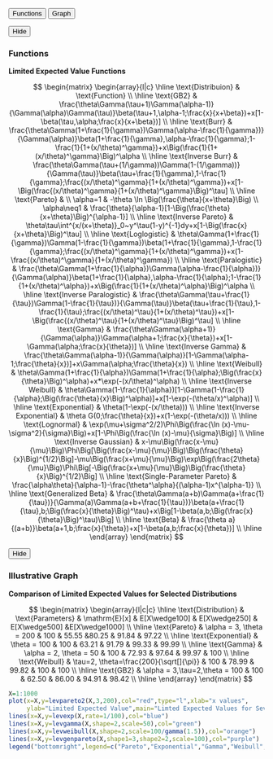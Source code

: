 <!-- ## Limited Expected Values -->


<div class="tab">
  <button class="tablinks" onclick="openTab(event, 'levA')">Functions</button>
  <button class="tablinks" onclick="openTab(event, 'levB')">Graph</button>
</div>


<div id="levA" class="tabcontent">
  <span onclick="this.parentElement.style.display='none'" class="topright"><button>Hide</button></span>
  <h3>Functions</h3>
  <p>

**Limited Expected Value Functions**

$$
\begin{matrix}
\begin{array}{l|c}
\hline
  \text{Distribuion} & \text{Function} \\
\hline
  \text{GB2} & 
  \frac{\theta\Gamma(\tau+1)\Gamma(\alpha-1)}{\Gamma(\alpha)\Gamma(\tau)}\beta(\tau+1,\alpha-1;\frac{x}{x+\beta})+x[1-\beta(\tau,\alpha;\frac{x}{x+\beta})] \\
\hline
  \text{Burr} & \frac{\theta\Gamma(1+\frac{1}{\gamma})\Gamma(\alpha-\frac{1}{\gamma})}{\Gamma(\alpha)}\beta(1+\frac{1}{\gamma},\alpha-\frac{1}{\gamma};1-\frac{1}{1+(x/\theta)^\gamma})+x\Big(\frac{1}{1+(x/\theta)^\gamma}\Big)^\alpha \\
\hline
  \text{Inverse Burr} & \frac{\theta\Gamma(\tau+(1/\gamma))\Gamma(1-(1/\gamma))}{\Gamma(\tau)}\beta(\tau+\frac{1}{\gamma},1-\frac{1}{\gamma};\frac{(x/\theta)^\gamma}{1+(x/\theta)^\gamma})+x[1-\Big(\frac{(x/\theta)^\gamma}{1+(x/\theta)^\gamma}\Big)^\tau] \\
\hline
  \text{Pareto} & \\
  \alpha=1 & -\theta \ln \Big(\frac{\theta}{x+\theta}\Big) \\
  \alpha\neq1 & \frac{\theta}{\alpha-1}[1-\Big(\frac{\theta}{x+\theta}\Big)^{\alpha-1}] \\
\hline
  \text{Inverse Pareto} & \theta\tau\int^{x/(x+\theta)}_0~y^\tau(1-y)^{-1}dy+x[1-\Big(\frac{x}{x+\theta}\Big)^\tau] \\
\hline
  \text{Loglogistic} & \theta\Gamma(1+\frac{1}{\gamma})\Gamma(1-\frac{1}{\gamma})\beta(1+\frac{1}{\gamma},1-\frac{1}{\gamma};\frac{(x/\theta)^\gamma}{1+(x/\theta)^\gamma})+x(1-\frac{(x/\theta)^\gamma}{1+(x/\theta)^\gamma})  \\
\hline
  \text{Paralogistic} & \frac{\theta\Gamma(1+\frac{1}{\alpha})\Gamma(\alpha-\frac{1}{\alpha})}{\Gamma(\alpha)}\beta(1+\frac{1}{\alpha},\alpha-\frac{1}{\alpha};1-\frac{1}{1+(x/\theta)^\alpha})+x\Big(\frac{1}{1+(x/\theta)^\alpha}\Big)^\alpha \\
\hline
  \text{Inverse Paralogistic} & \frac{\theta\Gamma(\tau+\frac{1}{\tau})\Gamma(1-\frac{1}{\tau})}{\Gamma(\tau)}\beta(\tau+\frac{1}{\tau},1-\frac{1}{\tau};\frac{(x/\theta)^\tau}{1+(x/\theta)^\tau})+x[1-\Big(\frac{(x/\theta)^\tau}{1+(x/\theta)^\tau}\Big)^\tau] \\
\hline
  \text{Gamma} & \frac{\theta\Gamma(\alpha+1)}{\Gamma(\alpha)}\Gamma(\alpha+1;\frac{x}{\theta})+x[1-\Gamma(\alpha;\frac{x}{\theta})] \\
\hline
  \text{Inverse Gamma} & \frac{\theta\Gamma(\alpha-1)}{\Gamma(\alpha)}[1-\Gamma(\alpha-1;\frac{\theta}{x})]+x\Gamma(\alpha;\frac{\theta}{x}) \\
\hline
  \text{Weibull} & \theta\Gamma(1+\frac{1}{\alpha})\Gamma(1+\frac{1}{\alpha};\Big(\frac{x}{\theta}\Big)^\alpha)+x*\exp(-(x/\theta)^\alpha) \\
\hline
  \text{Inverse Weibull} & \theta\Gamma(1-\frac{1}{\alpha})[1-\Gamma(1-\frac{1}{\alpha};\Big(\frac{\theta}{x}\Big)^\alpha)]+x[1-\exp(-(\theta/x)^\alpha)] \\
\hline
  \text{Exponential} & \theta(1-\exp(-(x/\theta))) \\
\hline
  \text{Inverse Exponential} & \theta G(0;\frac{\theta}{x})+x(1-\exp(-(\theta/x))) \\
\hline
  \text{Lognormal} & \exp(\mu+\sigma^2/2)\Phi\Big(\frac{\ln (x)-\mu-\sigma^2}{\sigma}\Big)+x[1-\Phi\Big(\frac{\ln (x)-\mu}{\sigma}\Big)] \\
\hline
  \text{Inverse Gaussian} & x-\mu\Big(\frac{x-\mu}{\mu}\Big)\Phi\Big[\Big(\frac{x-\mu}{\mu}\Big)\Big(\frac{\theta}{x}\Big)^{1/2}\Big]-\mu\Big(\frac{x+\mu}{\mu}\Big)\exp\Big(\frac{2\theta}{\mu}\Big)\Phi\Big[-\Big(\frac{x+\mu}{\mu}\Big)\Big(\frac{\theta}{x}\Big)^{1/2}\Big] \\
\hline
  \text{Single-Parameter Pareto} & \frac{\alpha\theta}{\alpha-1}-\frac{\theta^\alpha}{(\alpha-1)x^{\alpha-1}} \\
\hline
  \text{Generalized Beta} & \frac{\theta\Gamma(a+b)\Gamma(a+\frac{1}{\tau})}{\Gamma(a)\Gamma(a+b+\frac{1}{\tau})}\beta(a+\frac{1}{\tau},b;\Big(\frac{x}{\theta}\Big)^\tau)+x\Big[1-\beta(a,b;\Big(\frac{x}{\theta}\Big)^\tau)\Big] \\
\hline
  \text{Beta} & \frac{\theta a}{(a+b)}\beta(a+1,b;\frac{x}{\theta})+x[1-\beta(a,b;\frac{x}{\theta})] \\
\hline
\end{array}
\end{matrix}
$$

</div>


<div id="levB" class="tabcontent">
  <span onclick="this.parentElement.style.display='none'" class="topright"><button>Hide</button></span>

<h3>Illustrative Graph</h3>

**Comparison of Limited Expected Values for Selected Distributions**

$$
\begin{matrix}
\begin{array}{l|c|c}
\hline
  \text{Distribution} & \text{Parameters} & \mathrm{E}[x] & E[X\wedge100] & E[X\wedge250] & E[X\wedge500] &E[X\wedge1000] \\
\hline
  \text{Pareto} & \alpha = 3, \theta = 200 & 100 & 55.55 &80.25 & 91.84 & 97.22  \\ 
\hline
  \text{Exponential} & \theta = 100 & 100 & 63.21 & 91.79 & 99.33 & 99.99 \\
\hline
  \text{Gamma} & \alpha = 2, \theta = 50 & 100 & 72.93 & 97.64 & 99.97 & 100 \\
\hline
  \text{Weibull} & \tau=2, \theta=\frac{200}{\sqrt[]{\pi}} & 100 & 78.99 & 99.82 & 100 & 100 \\
\hline
  \text{GB2} & \alpha = 3,\tau=2,\theta = 100 & 100 & 62.50 & 86.00 & 94.91 & 98.42  \\
\hline
\end{array}
\end{matrix}
$$



```r
X=1:1000
plot(x=X,y=levpareto2(X,3,200),col="red",type="l",xlab="x values", 
     ylab="Limited Expected Value",main="Limted Expected Values for Several Distributions")
lines(x=X,y=levexp(X,rate=1/100),col="blue")
lines(x=X,y=levgamma(X,shape=2,scale=50),col="green")
lines(x=X,y=levweibull(X,shape=2,scale=100/gamma(1.5)),col="orange")
lines(x=X,y=levgenpareto(X,shape1=3,shape2=2,scale=100),col="purple")
legend("bottomright",legend=c("Pareto","Exponential","Gamma","Weibull","GB2"),lty=c(1,1,1,1,1),col=c("red","blue","green","orange","purple"))
```

</div>


